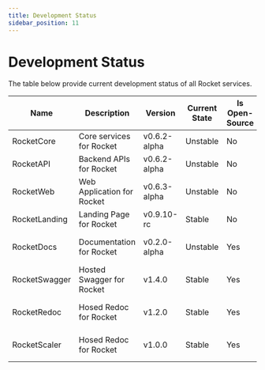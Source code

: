 ```yaml
---
title: Development Status
sidebar_position: 11
---
```


# Development Status

The table below provide current development status of all Rocket services.

| Name          | Description                | Version      | Current State | Is Open-Source | Repository Link                                        |
| ------------- | -------------------------- | ------------ | ------------- | -------------- | ------------------------------------------------------ |
| RocketCore    | Core services for Rocket   | v0.6.2-alpha | Unstable      | No             | -                                                      |
| RocketAPI     | Backend APIs for Rocket    | v0.6.2-alpha | Unstable      | No             | -                                                      |
| RocketWeb     | Web Application for Rocket | v0.6.3-alpha | Unstable      | No             | -                                                      |
| RocketLanding | Landing Page for Rocket    | v0.9.10-rc   | Stable        | No             | -                                                      |
| RocketDocs    | Documentation for Rocket   | v0.2.0-alpha | Unstable      | Yes            | https://github.com/rocket-org-imdeepmind/RocketDocs    |
| RocketSwagger | Hosted Swagger for Rocket  | v1.4.0       | Stable        | Yes            | https://github.com/rocket-org-imdeepmind/RocketSwagger |
| RocketRedoc   | Hosed Redoc for Rocket     | v1.2.0       | Stable        | Yes            | https://github.com/rocket-org-imdeepmind/RocketRedoc   |
| RocketScaler  | Hosed Redoc for Rocket     | v1.0.0       | Stable        | Yes            | https://github.com/rocket-org-imdeepmind/RocketScaler  |
